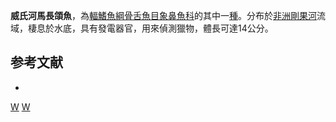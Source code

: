 {{Speciesbox 
| taxon = Hippopotamyrus weeksii
| status = LC
| status_system = IUCN3.1
| authority = [[Boulenger|Boulenger]], 1902
| synonyms = *''Cyphomyrus weeksii''<br /><small>Boulenger, 1902</small>
*''Marcusenius weeksii''<br /><small>Boulenger, 1902</small>
}}

'''威氏河馬長頜魚'''，為[[輻鰭魚綱|輻鰭魚綱]][[骨舌魚目|骨舌魚目]][[象鼻魚科|象鼻魚科]]的其中一[[種|種]]。分布於[[非洲|非洲]][[剛果河|剛果河]]流域，棲息於水底，具有發電器官，用來偵測獵物，體長可達14公分。

==参考文献==
*{{FishBase_species|genus=Hippopotamyrus|species=weeksii|year=2012|month=3}}
{{Taxonbar}}

[[Category:1902年描述的鱼类|W]]
[[Category:河馬長頜魚屬|W]]
{{animal-stub}}